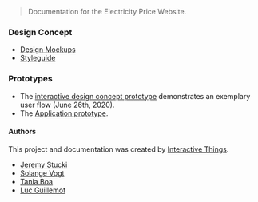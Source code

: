 > Documentation for the Electricity Price Website.

<ImageSpecimen src="./docs/hero.jpg" plain />

### Design Concept

- [Design Mockups](/mockups)
- [Styleguide](/colors)

### Prototypes

- The [interactive design concept prototype](./docs/prototype/index.html) demonstrates an exemplary user flow (June 26th, 2020).
- The [Application prototype](./).

#### Authors

This project and documentation was created by [Interactive Things](https://www.interactivethings.com).

- [Jeremy Stucki](jeremy@interactivethings.com)
- [Solange Vogt](solange@interactivethings.com)
- [Tania Boa](tania@interactivethings.com)
- [Luc Guillemot](luc@interactivethings.com)
